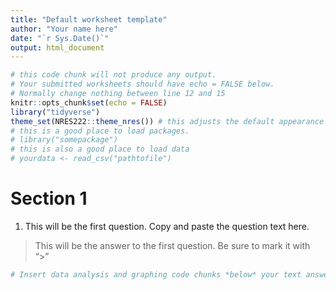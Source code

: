```yaml
---
title: "Default worksheet template"
author: "Your name here"
date: "`r Sys.Date()`"
output: html_document
---
```


```r
# this code chunk will not produce any output. 
# Your submitted worksheets should have echo = FALSE below. 
# Normally change nothing between line 12 and 15
knitr::opts_chunk$set(echo = FALSE)
library("tidyverse")
theme_set(NRES222::theme_nres()) # this adjusts the default appearance of plots
# this is a good place to load packages. 
# library("somepackage")
# this is also a good place to load data
# yourdata <- read_csv("pathtofile")
```

# Section 1

1) This will be the first question. Copy and paste the question text here. 

> This will be the answer to the first question. Be sure to mark it with ">"

```r
# Insert data analysis and graphing code chunks *below* your text answers.
```

